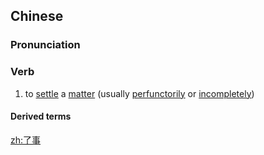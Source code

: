 ==Chinese==
{{zh-forms}}

===Pronunciation===
{{zh-pron
|m=liǎoshì,er=y
|c=liu5 si6
|mn=liáu-sū
|cat=v
}}

===Verb===
{{zh-verb}}

# to [[settle]] a [[matter]] (usually [[perfunctorily]] or [[incompletely]])

====Derived terms====
{{zh-der|敷衍了事|草草了事}}

[[zh:了事]]